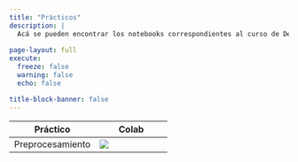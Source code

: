 ```yaml
---
title: "Prácticos"
description: |
  Acá se pueden encontrar los notebooks correspondientes al curso de Deep Learning.
  
page-layout: full
execute: 
  freeze: false
  warning: false
  echo: false

title-block-banner: false
---
```


Práctico| Colab
:----:|-----|
Preprocesamiento|[![](tics411/thumbnails/colab.svg)](https://colab.research.google.com/github/datacubeR/clases_UAI/blob/main/tics411/notebooks/01-Preprocesamiento.ipynb)
